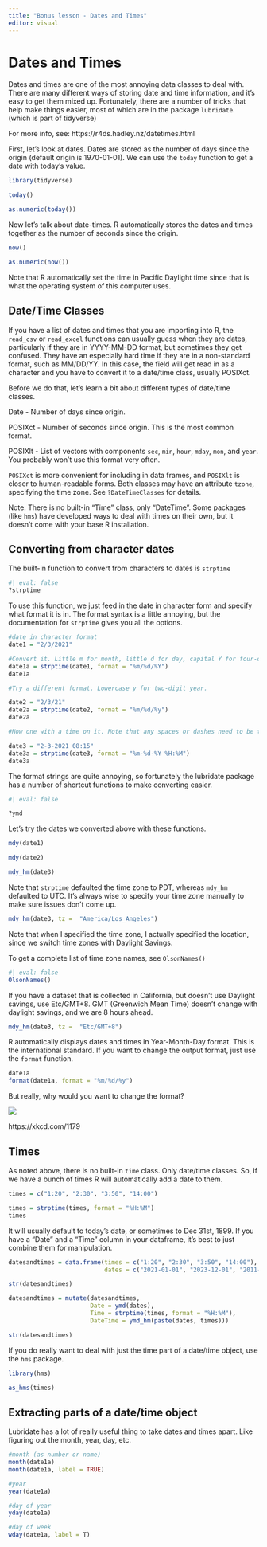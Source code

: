 ```yaml
---
title: "Bonus lesson - Dates and Times"
editor: visual
---
```


# Dates and Times

Dates and times are one of the most annoying data classes to deal with. There are many different ways of storing date and time information, and it's easy to get them mixed up. Fortunately, there are a number of tricks that help make things easier, most of which are in the package `lubridate`. (which is part of tidyverse)

For more info, see: https://r4ds.hadley.nz/datetimes.html

First, let's look at dates. Dates are stored as the number of days since the origin (default origin is 1970-01-01). We can use the `today` function to get a date with today's value.

```r
library(tidyverse)

today()

as.numeric(today())
```

Now let's talk about date-times. R automatically stores the dates and times together as the number of seconds since the origin.

```r
now()

as.numeric(now())

```

Note that R automatically set the time in Pacific Daylight time since that is what the operating system of this computer uses.

## Date/Time Classes

If you have a list of dates and times that you are importing into R, the `read_csv` or `read_excel` functions can usually guess when they are dates, particularly if they are in YYYY-MM-DD format, but sometimes they get confused. They have an especially hard time if they are in a non-standard format, such as MM/DD/YY. In this case, the field will get read in as a character and you have to convert it to a date/time class, usually POSIXct.

Before we do that, let's learn a bit about different types of date/time classes.

Date - Number of days since origin.

POSIXct - Number of seconds since origin. This is the most common format.

POSIXlt - List of vectors with components `sec`, `min`, `hour`, `mday`, `mon`, and `year`. You probably won't use this format very often.

`POSIXct` is more convenient for including in data frames, and `POSIXlt` is closer to human-readable forms. Both classes may have an attribute `tzone`, specifying the time zone. See `?DateTimeClasses` for details.

Note: There is no built-in "Time" class, only "DateTime". Some packages (like `hms`) have developed ways to deal with times on their own, but it doesn't come with your base R installation.

## Converting from character dates

The built-in function to convert from characters to dates is `strptime`

```r
#| eval: false
?strptime

```

To use this function, we just feed in the date in character form and specify what format it is in. The format syntax is a little annoying, but the documentation for `strptime` gives you all the options.

```r
#date in character format
date1 = "2/3/2021"

#Convert it. Little m for month, little d for day, capital Y for four-diget year.
date1a = strptime(date1, format = "%m/%d/%Y")
date1a
```

```r
#Try a different format. Lowercase y for two-digit year.

date2 = "2/3/21"
date2a = strptime(date2, format = "%m/%d/%y")
date2a
```

```r
#Now one with a time on it. Note that any spaces or dashes need to be the same in the format call as in your character vector.

date3 = "2-3-2021 08:15"
date3a = strptime(date3, format = "%m-%d-%Y %H:%M")
date3a


```

The format strings are quite annoying, so fortunately the lubridate package has a number of shortcut functions to make converting easier.

```r
#| eval: false

?ymd

```

Let's try the dates we converted above with these functions.

```r

mdy(date1)

mdy(date2)

mdy_hm(date3)
```

Note that `strptime` defaulted the time zone to PDT, whereas `mdy_hm` defaulted to UTC. It's always wise to specify your time zone manually to make sure issues don't come up.

```r

mdy_hm(date3, tz =  "America/Los_Angeles")

```

Note that when I specified the time zone, I actually specified the location, since we switch time zones with Daylight Savings.

To get a complete list of time zone names, see `OlsonNames()`

```r
#| eval: false
OlsonNames()
```

If you have a dataset that is collected in California, but doesn't use Daylight savings, use Etc/GMT+8. GMT (Greenwich Mean Time) doesn't change with daylight savings, and we are 8 hours ahead.

```r
mdy_hm(date3, tz =  "Etc/GMT+8")
```

R automatically displays dates and times in Year-Month-Day format. This is the international standard. If you want to change the output format, just use the `format` function.

```r
date1a
format(date1a, format = "%m/%d/%y")

```

But really, why would you want to change the format?

![](images/clipboard-3718936377.png)

https://xkcd.com/1179

## Times

As noted above, there is no built-in `time` class. Only date/time classes. So, if we have a bunch of times R will automatically add a date to them.

```r

times = c("1:20", "2:30", "3:50", "14:00")

times = strptime(times, format = "%H:%M")
times


```

It will usually default to today's date, or sometimes to Dec 31st, 1899. If you have a "Date" and a "Time" column in your dataframe, it's best to just combine them for manipulation.

```r

datesandtimes = data.frame(times = c("1:20", "2:30", "3:50", "14:00"),
                           dates = c("2021-01-01", "2023-12-01", "2011-06-04", "2022-10-11"))

str(datesandtimes)

datesandtimes = mutate(datesandtimes, 
                       Date = ymd(dates), 
                       Time = strptime(times, format = "%H:%M"),
                       DateTime = ymd_hm(paste(dates, times)))

str(datesandtimes)
```

If you do really want to deal with just the time part of a date/time object, use the `hms` package.

```r
library(hms)

as_hms(times)
```

## Extracting parts of a date/time object

Lubridate has a lot of really useful thing to take dates and times apart. Like figuring out the month, year, day, etc.

```r
#month (as number or name)
month(date1a)
month(date1a, label = TRUE)

#year
year(date1a)

#day of year
yday(date1a)

#day of week
wday(date1a, label = T)
```
